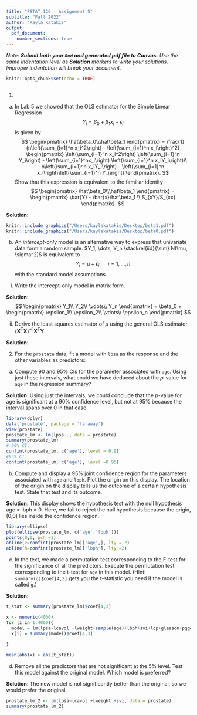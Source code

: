 ```yaml
---
title: "PSTAT 126 - Assignment 5"
subtitle: "Fall 2022"
author: "Kayla Katakis"
output:
  pdf_document:
    number_sections: true
---
```

_Note: **Submit both your `Rmd` and generated pdf file to Canvas.** Use the same indentation level as **Solution** markers to write your solutions. Improper indentation will break your document._

```r
knitr::opts_chunk$set(echo = TRUE)
```

```r

```

1.

(a) In Lab 5 we showed that the OLS estimator for the Simple Linear Regression 
$$Y_i = \beta_0 + \beta_1 x_i + \epsilon_i$$ is given by
$$ 
\begin{pmatrix}
  \hat\beta_0\\\hat\beta_1
\end{pmatrix}
=
\frac{1}{n\left(\sum_{i=1}^n x_i^2\right) - \left(\sum_{i=1}^n x_i\right)^2}
\begin{pmatrix}
  \left(\sum_{i=1}^n x_i^2\right)
  \left(\sum_{i=1}^n Y_i\right) - \left(\sum_{i=1}^nx_i\right)
  \left(\sum_{i=1}^n x_iY_i\right)\\
  n\left(\sum_{i=1}^n x_iY_i\right) - 
  \left(\sum_{i=1}^n x_i\right)\left(\sum_{i=1}^n Y_i\right)
\end{pmatrix}.
$$
Show that this expression is equivalent to the familiar identity
$$
\begin{pmatrix}
  \hat\beta_0\\\hat\beta_1
\end{pmatrix}
=
\begin{pmatrix}
  \bar{Y} - \bar{x}\hat\beta_1 \\
  S_{xY}/S_{xx}
\end{pmatrix}.
$$
\emph{Hint: Refer to Lab 1 for formulas for $S_{xx}$ and $S_{xY}$.}

**Solution**:
```r
knitr::include_graphics("/Users/kaylakatakis/Desktop/beta1.pdf")
knitr::include_graphics("/Users/kaylakatakis/Desktop/beta0.pdf")
```


(b) An *intercept-only* model is an alternative way to express that univariate data form a random sample. $Y_1, \dots, Y_n \stackrel{iid}{\sim} N(\mu, \sigma^2)$ is equivalent to
$$Y_i = \mu + \epsilon_i \;,\quad i = 1, \dots, n$$ with the standard model assumptions.

i. Write the intercept-only model in matrix form.  

**Solution**:
$$
\begin{pmatrix}
Y_1\\ Y_2\\ \vdots\\ Y_n
\end{pmatrix}
=
\beta_0
+
\begin{pmatrix}
\epsilon_1\\ \epsilon_2\\ \vdots\\ \epsilon_n
\end{pmatrix}
$$


ii. Derive the least squares estimator of $\mu$ using the general OLS estimator $(\boldsymbol{X^TX})^{-1}\boldsymbol{X^TY}$.  

**Solution**:   

\newpage

2. For the `prostate` data, fit a model with `lpsa` as the response and the other variables as predictors:

(a) Compute 90 and 95% CIs for the parameter associated with `age`. Using just these intervals, what could we have deduced about the $p$-value for `age` in the regression summary?

**Solution**:
Using just the intervals, we could conclude that the $p$-value for age
is significant at a 90% confidence level, but not at 95% because the interval spans over 0 in that case.
```r
library(dplyr)
data('prostate', package = 'faraway')
View(prostate)
prostate_lm <- lm(lpsa~., data = prostate)
summary(prostate_lm) 
# 90% CI: 
confint(prostate_lm, c('age'), level = 0.9)
#95% CI:
confint(prostate_lm, c('age'), level =0.95)
```


(b) Compute and display a 95% joint confidence region for the parameters associated with `age` and `lbph`. Plot the origin on this display. The location of the origin on the display tells us the outcome of a certain hypothesis test. State that test and its outcome.

**Solution**:
This display shows the hypothesis test with the null hypothesis age = lbph = 0. Here, we fail to reject the null hypothesis because the origin, (0,0) lies inside the confidence region.
```r

library(ellipse)
plot(ellipse(prostate_lm, c('age','lbph')))
points(0,0, pch =1)
abline(v=confint(prostate_lm)['age',], lty = 2)
abline(h=confint(prostate_lm)['lbph'], lty =2)
```


(c) In the text, we made a permutation test corresponding to the F-test for the significance of all the predictors. Execute the permutation test corresponding to the t-test for `age` in this model. (Hint: `summary(g)$coef[4,3]` gets you the t-statistic you need if the model is called `g`.)

**Solution**:
```r
t_stat <- summary(prostate_lm)$coef[4,3]

x <- numeric(4000)
for (i in 1:4000){
  model = lm(lpsa~lcavol +lweight+sample(age)+lbph+svi+lcp+gleason+pgg45, data = prostate)
  x[i] = summary(model)$coef[4,3]
  
}

mean(abs(x) > abs(t_stat))
```


(d) Remove all the predictors that are not significant at the 5% level. Test this model against the original model. Which model is preferred?

**Solution**:
The new model is not significantly better than the original, so we would prefer the original. 
```r
prostate_lm_2 <- lm(lpsa~lcavol +lweight +svi, data = prostate)
summary(prostate_lm_2)
```



